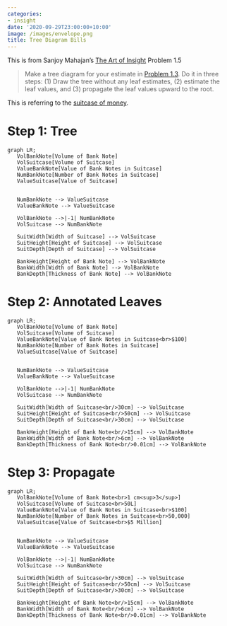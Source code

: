 ```yaml
---
categories:
- insight
date: '2020-09-29T23:00:00+10:00'
image: /images/envelope.png
title: Tree Diagram Bills
---
```


This is from Sanjoy Mahajan's [The Art of Insight](https://mitpress.mit.edu/books/art-insight-science-and-engineering) Problem 1.5


> Make a tree diagram for your estimate in [Problem 1.3](/suitcase-of-money). Do it in three steps: 
> (1) Draw the tree without any leaf estimates, 
> (2) estimate the leaf values, 
> and (3) propagate the leaf values upward to the root.

This is referring to the [suitcase of money](/suitcase-of-money).

# Step 1: Tree

```mermaid
graph LR;
   VolBankNote[Volume of Bank Note]
   VolSuitcase[Volume of Suitcase]
   ValueBankNote[Value of Bank Notes in Suitcase]
   NumBankNote[Number of Bank Notes in Suitcase]
   ValueSuitcase[Value of Suitcase]
   
   
   NumBankNote --> ValueSuitcase
   ValueBankNote --> ValueSuitcase

   VolBankNote -->|-1| NumBankNote
   VolSuitcase --> NumBankNote

   SuitWidth[Width of Suitcase] --> VolSuitcase
   SuitHeight[Height of Suitcase] --> VolSuitcase
   SuitDepth[Depth of Suitcase] --> VolSuitcase
   
   BankHeight[Height of Bank Note] --> VolBankNote
   BankWidth[Width of Bank Note] --> VolBankNote
   BankDepth[Thickness of Bank Note] --> VolBankNote

```

# Step 2: Annotated Leaves

```mermaid
graph LR;
   VolBankNote[Volume of Bank Note]
   VolSuitcase[Volume of Suitcase]
   ValueBankNote[Value of Bank Notes in Suitcase<br>$100]
   NumBankNote[Number of Bank Notes in Suitcase]
   ValueSuitcase[Value of Suitcase]
   
   
   NumBankNote --> ValueSuitcase
   ValueBankNote --> ValueSuitcase

   VolBankNote -->|-1| NumBankNote
   VolSuitcase --> NumBankNote

   SuitWidth[Width of Suitcase<br/>30cm] --> VolSuitcase
   SuitHeight[Height of Suitcase<br/>50cm] --> VolSuitcase
   SuitDepth[Depth of Suitcase<br/>30cm] --> VolSuitcase
   
   BankHeight[Height of Bank Note<br/>15cm] --> VolBankNote
   BankWidth[Width of Bank Note<br/>6cm] --> VolBankNote
   BankDepth[Thickness of Bank Note<br/>0.01cm] --> VolBankNote

```

# Step 3: Propagate

```mermaid
graph LR;
   VolBankNote[Volume of Bank Note<br>1 cm<sup>3</sup>]
   VolSuitcase[Volume of Suitcase<br>50L]
   ValueBankNote[Value of Bank Notes in Suitcase<br>$100]
   NumBankNote[Number of Bank Notes in Suitcase<br>50,000]
   ValueSuitcase[Value of Suitcase<br>$5 Million]
   
   
   NumBankNote --> ValueSuitcase
   ValueBankNote --> ValueSuitcase

   VolBankNote -->|-1| NumBankNote
   VolSuitcase --> NumBankNote

   SuitWidth[Width of Suitcase<br/>30cm] --> VolSuitcase
   SuitHeight[Height of Suitcase<br/>50cm] --> VolSuitcase
   SuitDepth[Depth of Suitcase<br/>30cm] --> VolSuitcase
   
   BankHeight[Height of Bank Note<br/>15cm] --> VolBankNote
   BankWidth[Width of Bank Note<br/>6cm] --> VolBankNote
   BankDepth[Thickness of Bank Note<br/>0.01cm] --> VolBankNote

```